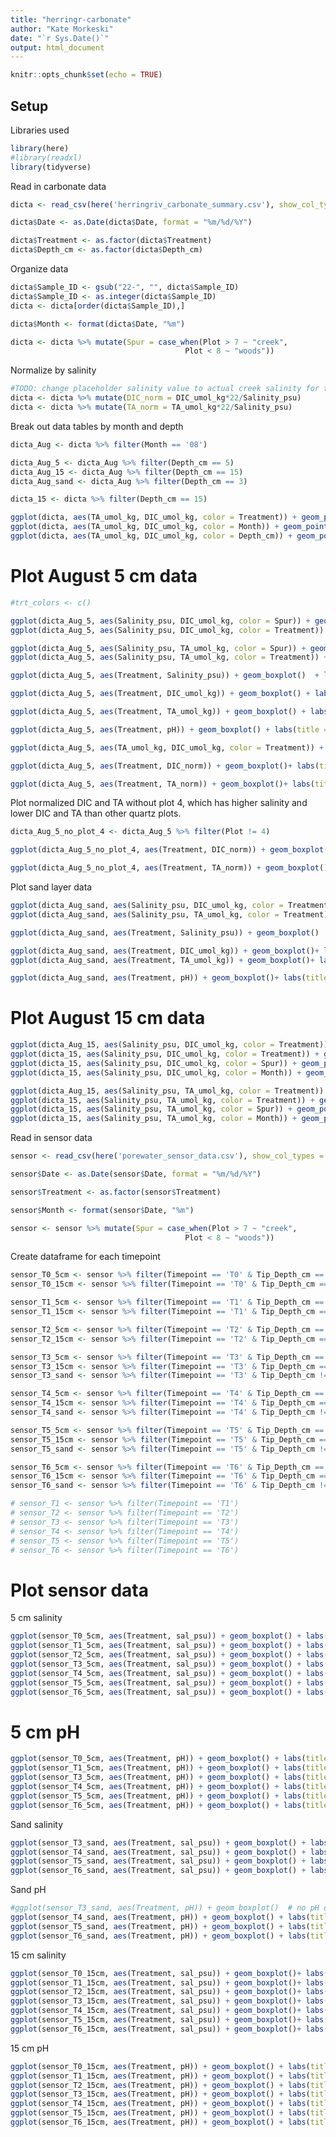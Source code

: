 ```yaml
---
title: "herringr-carbonate"
author: "Kate Morkeski"
date: "`r Sys.Date()`"
output: html_document
---
```


```r
knitr::opts_chunk$set(echo = TRUE)
```

## Setup

Libraries used

```r

library(here)
#library(readxl)
library(tidyverse)

```

Read in carbonate data

```r

dicta <- read_csv(here('herringriv_carbonate_summary.csv'), show_col_types = FALSE) 

dicta$Date <- as.Date(dicta$Date, format = "%m/%d/%Y")  

dicta$Treatment <- as.factor(dicta$Treatment)
dicta$Depth_cm <- as.factor(dicta$Depth_cm)

```

Organize data

```r

dicta$Sample_ID <- gsub("22-", "", dicta$Sample_ID)
dicta$Sample_ID <- as.integer(dicta$Sample_ID)
dicta <- dicta[order(dicta$Sample_ID),]

dicta$Month <- format(dicta$Date, "%m")

dicta <- dicta %>% mutate(Spur = case_when(Plot > 7 ~ "creek",
                                       Plot < 8 ~ "woods"))

```
Normalize by salinity

```r
#TODO: change placeholder salinity value to actual creek salinity for this date or tide
dicta <- dicta %>% mutate(DIC_norm = DIC_umol_kg*22/Salinity_psu)
dicta <- dicta %>% mutate(TA_norm = TA_umol_kg*22/Salinity_psu)

```

Break out data tables by month and depth

```r

dicta_Aug <- dicta %>% filter(Month == '08')

dicta_Aug_5 <- dicta_Aug %>% filter(Depth_cm == 5)
dicta_Aug_15 <- dicta_Aug %>% filter(Depth_cm == 15)
dicta_Aug_sand <- dicta_Aug %>% filter(Depth_cm == 3)

dicta_15 <- dicta %>% filter(Depth_cm == 15)

ggplot(dicta, aes(TA_umol_kg, DIC_umol_kg, color = Treatment)) + geom_point(size = 4)+ labs(title= "All measured DIC and TA by treatment")
ggplot(dicta, aes(TA_umol_kg, DIC_umol_kg, color = Month)) + geom_point(size = 4) + labs(title= "All measured DIC and TA by month")
ggplot(dicta, aes(TA_umol_kg, DIC_umol_kg, color = Depth_cm)) + geom_point(size = 4) + labs(title= "All measured DIC and TA by sampling depth")

```




# Plot August 5 cm data

```r

#trt_colors <- c()

ggplot(dicta_Aug_5, aes(Salinity_psu, DIC_umol_kg, color = Spur)) + geom_point(size = 4)+ labs(title = "T5 August 5cm DIC vs salinity, by spur")
ggplot(dicta_Aug_5, aes(Salinity_psu, DIC_umol_kg, color = Treatment)) + geom_point(size = 4)+ labs(title = "T5 August 5cm DIC vs salinity, by treatment")

ggplot(dicta_Aug_5, aes(Salinity_psu, TA_umol_kg, color = Spur)) + geom_point(size = 4)+ labs(title = "T5 August 5cm TA vs salinity, by spur")
ggplot(dicta_Aug_5, aes(Salinity_psu, TA_umol_kg, color = Treatment)) + geom_point(size = 4)+ labs(title = "T5 August 5cm TA vs salinity, by treatment")

ggplot(dicta_Aug_5, aes(Treatment, Salinity_psu)) + geom_boxplot()  + labs(title = "T5 August 5cm salinity")

ggplot(dicta_Aug_5, aes(Treatment, DIC_umol_kg)) + geom_boxplot() + labs(title = "T5 August 5cm DIC")

ggplot(dicta_Aug_5, aes(Treatment, TA_umol_kg)) + geom_boxplot() + labs(title = "T5 August 5cm TA")

ggplot(dicta_Aug_5, aes(Treatment, pH)) + geom_boxplot() + labs(title = "T5 August 5cm pH")

ggplot(dicta_Aug_5, aes(TA_umol_kg, DIC_umol_kg, color = Treatment)) + geom_point(size = 4)+ labs(title = "T5 August 5cm DIC vs TA")

ggplot(dicta_Aug_5, aes(Treatment, DIC_norm)) + geom_boxplot()+ labs(title = "T5 August 5cm DIC normalized with placeholder salinity = 22 psu")

ggplot(dicta_Aug_5, aes(Treatment, TA_norm)) + geom_boxplot()+ labs(title = "T5 August 5cm TA normalized with placeholder salinity = 22 psu")


```
Plot normalized DIC and TA without plot 4, which has higher salinity and lower DIC and TA than other quartz plots. 

```r

dicta_Aug_5_no_plot_4 <- dicta_Aug_5 %>% filter(Plot != 4)

ggplot(dicta_Aug_5_no_plot_4, aes(Treatment, DIC_norm)) + geom_boxplot()+ labs(title = "T5 August 5cm DIC normalized with placeholder salinity = 22 psu" , subtitle = "excluding quartz plot #4")

ggplot(dicta_Aug_5_no_plot_4, aes(Treatment, TA_norm)) + geom_boxplot()+ labs(title = "T5 August 5cm TA normalized with placeholder salinity = 22 psu" , subtitle = "excluding quartz plot #4")

```


Plot sand layer data

```r

ggplot(dicta_Aug_sand, aes(Salinity_psu, DIC_umol_kg, color = Treatment)) + geom_point(size = 4)+ labs(title = "T5 August sand layer DIC vs salinity")
ggplot(dicta_Aug_sand, aes(Salinity_psu, TA_umol_kg, color = Treatment)) + geom_point(size = 4)+ labs(title = "T5 August sand layer TA vs salinity")

ggplot(dicta_Aug_sand, aes(Treatment, Salinity_psu)) + geom_boxplot()  + labs(title = "T5 August sand layer salinity")

ggplot(dicta_Aug_sand, aes(Treatment, DIC_umol_kg)) + geom_boxplot()+ labs(title = "T5 August sand layer DIC")
ggplot(dicta_Aug_sand, aes(Treatment, TA_umol_kg)) + geom_boxplot()+ labs(title = "T5 August sand layer TA")

ggplot(dicta_Aug_sand, aes(Treatment, pH)) + geom_boxplot()+ labs(title = "T5 August sand layer pH")

```
# Plot August 15 cm data

```r

ggplot(dicta_Aug_15, aes(Salinity_psu, DIC_umol_kg, color = Treatment)) + geom_point(size = 4)+ labs(title = "T5 August 15cm")
ggplot(dicta_15, aes(Salinity_psu, DIC_umol_kg, color = Treatment)) + geom_point(size = 4)+ labs(title = "All measured 15cm")
ggplot(dicta_15, aes(Salinity_psu, DIC_umol_kg, color = Spur)) + geom_point(size = 4)+ labs(title = "All measured 15cm")
ggplot(dicta_15, aes(Salinity_psu, DIC_umol_kg, color = Month)) + geom_point(size = 4)+ labs(title = "All measured 15cm")

ggplot(dicta_Aug_15, aes(Salinity_psu, TA_umol_kg, color = Treatment)) + geom_point(size = 4)+ labs(title = "T5 August 15cm")
ggplot(dicta_15, aes(Salinity_psu, TA_umol_kg, color = Treatment)) + geom_point(size = 4)+ labs(title = "All measured 15cm")
ggplot(dicta_15, aes(Salinity_psu, TA_umol_kg, color = Spur)) + geom_point(size = 4)+ labs(title = "All measured 15cm")
ggplot(dicta_15, aes(Salinity_psu, TA_umol_kg, color = Month)) + geom_point(size = 4)+ labs(title = "All measured 15cm")

```
Read in sensor data

```r

sensor <- read_csv(here('porewater_sensor_data.csv'), show_col_types = FALSE) 

sensor$Date <- as.Date(sensor$Date, format = "%m/%d/%Y")  

sensor$Treatment <- as.factor(sensor$Treatment)

sensor$Month <- format(sensor$Date, "%m")

sensor <- sensor %>% mutate(Spur = case_when(Plot > 7 ~ "creek",
                                       Plot < 8 ~ "woods"))

```

Create dataframe for each timepoint

```r

sensor_T0_5cm <- sensor %>% filter(Timepoint == 'T0' & Tip_Depth_cm == "5")
sensor_T0_15cm <- sensor %>% filter(Timepoint == 'T0' & Tip_Depth_cm == "15")

sensor_T1_5cm <- sensor %>% filter(Timepoint == 'T1' & Tip_Depth_cm == "5")
sensor_T1_15cm <- sensor %>% filter(Timepoint == 'T1' & Tip_Depth_cm == "15")

sensor_T2_5cm <- sensor %>% filter(Timepoint == 'T2' & Tip_Depth_cm == "5")
sensor_T2_15cm <- sensor %>% filter(Timepoint == 'T2' & Tip_Depth_cm == "15")

sensor_T3_5cm <- sensor %>% filter(Timepoint == 'T3' & Tip_Depth_cm == "5")
sensor_T3_15cm <- sensor %>% filter(Timepoint == 'T3' & Tip_Depth_cm == "15")
sensor_T3_sand <- sensor %>% filter(Timepoint == 'T3' & Tip_Depth_cm != "5" & Tip_Depth_cm != "15")

sensor_T4_5cm <- sensor %>% filter(Timepoint == 'T4' & Tip_Depth_cm == "5")
sensor_T4_15cm <- sensor %>% filter(Timepoint == 'T4' & Tip_Depth_cm == "15")
sensor_T4_sand <- sensor %>% filter(Timepoint == 'T4' & Tip_Depth_cm != "5" & Tip_Depth_cm != "15")

sensor_T5_5cm <- sensor %>% filter(Timepoint == 'T5' & Tip_Depth_cm == "5")
sensor_T5_15cm <- sensor %>% filter(Timepoint == 'T5' & Tip_Depth_cm == "15")
sensor_T5_sand <- sensor %>% filter(Timepoint == 'T5' & Tip_Depth_cm != "5" & Tip_Depth_cm != "15")

sensor_T6_5cm <- sensor %>% filter(Timepoint == 'T6' & Tip_Depth_cm == "5")
sensor_T6_15cm <- sensor %>% filter(Timepoint == 'T6' & Tip_Depth_cm == "15")
sensor_T6_sand <- sensor %>% filter(Timepoint == 'T6' & Tip_Depth_cm != "5" & Tip_Depth_cm != "15")

# sensor_T1 <- sensor %>% filter(Timepoint == 'T1')
# sensor_T2 <- sensor %>% filter(Timepoint == 'T2')
# sensor_T3 <- sensor %>% filter(Timepoint == 'T3')
# sensor_T4 <- sensor %>% filter(Timepoint == 'T4')
# sensor_T5 <- sensor %>% filter(Timepoint == 'T5')
# sensor_T6 <- sensor %>% filter(Timepoint == 'T6')

```
# Plot sensor data

5 cm salinity

```r

ggplot(sensor_T0_5cm, aes(Treatment, sal_psu)) + geom_boxplot() + labs(title = "T0 May 5 cm salinity")
ggplot(sensor_T1_5cm, aes(Treatment, sal_psu)) + geom_boxplot() + labs(title = "T1 May 5 cm salinity")
ggplot(sensor_T2_5cm, aes(Treatment, sal_psu)) + geom_boxplot() + labs(title = "T2 May 5 cm salinity")
ggplot(sensor_T3_5cm, aes(Treatment, sal_psu)) + geom_boxplot() + labs(title = "T3 June 5 cm salinity")
ggplot(sensor_T4_5cm, aes(Treatment, sal_psu)) + geom_boxplot() + labs(title = "T4 July 5 cm salinity")
ggplot(sensor_T5_5cm, aes(Treatment, sal_psu)) + geom_boxplot() + labs(title = "T5 August 5 cm salinity")
ggplot(sensor_T6_5cm, aes(Treatment, sal_psu)) + geom_boxplot() + labs(title = "T6 September 5 cm salinity")

```
# 5 cm pH
```r

ggplot(sensor_T0_5cm, aes(Treatment, pH)) + geom_boxplot() + labs(title = "T0 May 5 cm pH")
ggplot(sensor_T1_5cm, aes(Treatment, pH)) + geom_boxplot() + labs(title = "T1 May 5 cm pH")
ggplot(sensor_T3_5cm, aes(Treatment, pH)) + geom_boxplot() + labs(title = "T2 May 5 cm pH")
ggplot(sensor_T4_5cm, aes(Treatment, pH)) + geom_boxplot() + labs(title = "T3 June 5 cm pH")
ggplot(sensor_T5_5cm, aes(Treatment, pH)) + geom_boxplot() + labs(title = "T5 August 5 cm pH")
ggplot(sensor_T6_5cm, aes(Treatment, pH)) + geom_boxplot() + labs(title = "T6 September 5 cm pH")

```
Sand salinity

```r

ggplot(sensor_T3_sand, aes(Treatment, sal_psu)) + geom_boxplot() + labs(title = "T3 June sand layer salinity")
ggplot(sensor_T4_sand, aes(Treatment, sal_psu)) + geom_boxplot() + labs(title = "T4 July sand layer salinity")
ggplot(sensor_T5_sand, aes(Treatment, sal_psu)) + geom_boxplot() + labs(title = "T5 August sand layer salinity")
ggplot(sensor_T6_sand, aes(Treatment, sal_psu)) + geom_boxplot() + labs(title = "T6 September sand layer salinity")

```
Sand pH

```r

#ggplot(sensor_T3_sand, aes(Treatment, pH)) + geom_boxplot()  # no pH data
ggplot(sensor_T4_sand, aes(Treatment, pH)) + geom_boxplot() + labs(title = "T4 July sand layer pH")
ggplot(sensor_T5_sand, aes(Treatment, pH)) + geom_boxplot() + labs(title = "T5 August sand layer pH")
ggplot(sensor_T6_sand, aes(Treatment, pH)) + geom_boxplot() + labs(title = "T6 September sand layer pH")

```
15 cm salinity

```r

ggplot(sensor_T0_15cm, aes(Treatment, sal_psu)) + geom_boxplot()+ labs(title = "T0 May 15 cm salinity")
ggplot(sensor_T1_15cm, aes(Treatment, sal_psu)) + geom_boxplot()+ labs(title = "T1 May 15 cm salinity")
ggplot(sensor_T2_15cm, aes(Treatment, sal_psu)) + geom_boxplot()+ labs(title = "T2 May 15 cm  salinity")
ggplot(sensor_T3_15cm, aes(Treatment, sal_psu)) + geom_boxplot()+ labs(title = "T3 June 15 cm salinity")
ggplot(sensor_T4_15cm, aes(Treatment, sal_psu)) + geom_boxplot()+ labs(title = "T4 July 15 cm salinity")
ggplot(sensor_T5_15cm, aes(Treatment, sal_psu)) + geom_boxplot()+ labs(title = "T5 August 15 cm salinity")
ggplot(sensor_T6_15cm, aes(Treatment, sal_psu)) + geom_boxplot()+ labs(title = "T6 September 15 cm salinity")

```

15 cm pH

```r

ggplot(sensor_T0_15cm, aes(Treatment, pH)) + geom_boxplot() + labs(title = "T0 May 15 cm pH")
ggplot(sensor_T1_15cm, aes(Treatment, pH)) + geom_boxplot() + labs(title = "T1 May 15 cm pH")
ggplot(sensor_T2_15cm, aes(Treatment, pH)) + geom_boxplot() + labs(title = "T2 May 15 cm pH")
ggplot(sensor_T3_15cm, aes(Treatment, pH)) + geom_boxplot() + labs(title = "T3 June 15 cm pH")
ggplot(sensor_T4_15cm, aes(Treatment, pH)) + geom_boxplot() + labs(title = "T4 July 15 cm pH")
ggplot(sensor_T5_15cm, aes(Treatment, pH)) + geom_boxplot() + labs(title = "T5 August 15 cm pH")
ggplot(sensor_T6_15cm, aes(Treatment, pH)) + geom_boxplot() + labs(title = "T6 September 15 cm pH")

```
